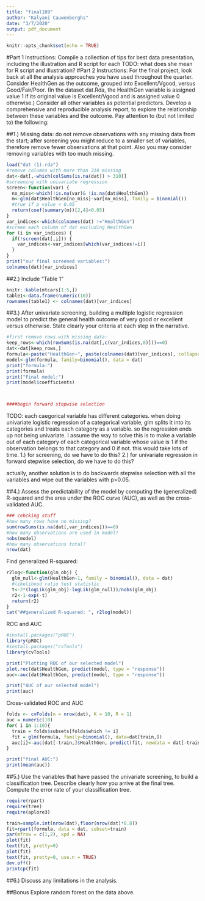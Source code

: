 ```yaml
---
title: "final189"
author: "Kalyani Cauwenberghs"
date: "3/7/2020"
output: pdf_document
---
```


```r
knitr::opts_chunk$set(echo = TRUE)
```
#Part 1
Instructions:
Compile a collection of tips for best data presentation, including the illustration and R script for each
 TODO: what does she mean for R script and illustration?
#Part 2
Instructions:
For the final project, look back at all the analysis approaches you have used throughout the quarter. Consider HealthGen as the outcome, grouped into Excellent/Vgood, versus Good/Fair/Poor. (In the dataset dat.Rda, the HealthGen variable is assigned value 1 if its original value is Excellent/Vgood and is assigned value 0 otherwise.) Consider all other variables as potential predictors. Develop a comprehensive and reproducible analysis report, to explore the relationship between these variables and the outcome. Pay attention to (but not limited to) the following:

##1.)
Missing data: do not remove observations with any missing data from the start; after screening you might reduce to a smaller set of variables, therefore remove fewer observations at that point. Also you may consider removing variables with too much missing.
```r
load("dat (1).rda")
#remove columns with more than 310 missing
dat<-dat[,-which(colSums(is.na(dat)) > 310)]
#screening with univariate regression
screen<-function(var) {
  no_miss<-which(!is.na(var)& !is.na(dat$HealthGen))
  m<-glm(dat$HealthGen[no_miss]~var[no_miss], family = binomial())
  #true if p value < 0.05
  return(coef(summary(m))[2,4]<0.05)
}
var_indices<-which(colnames(dat) !="HealthGen")
#screen each column of dat excluding HealthGen
for (i in var_indices) {
  if(!screen(dat[,i])) {
    var_indices<-var_indices[which(var_indices!=i)]
  }
}
print("our final screened variables:")
colnames(dat)[var_indices]
```


##2.)
Include “Table 1”
```r
knitr::kable(mtcars[1:5,])
table1<-data.frame(numeric(10))
rownames(table1) <- colnames(dat)[var_indices]
```


##3.)
After univariate screening, building a multiple logistic regression model to predict the general health outcome of very good or excellent versus otherwise. State clearly your criteria at each step in the narrative.
```r
#first remove rows with missing data:
keep_rows<-which(rowSums(is.na(dat[,c(var_indices,8)]))==0)
dat<-dat[keep_rows,]
formula<-paste("HealthGen~", paste(colnames(dat)[var_indices], collapse = '+'), sep="")
model<-glm(formula, family=binomial(), data = dat)
print("formula:")
print(formula)
print("Final model:")
print(model$coefficients)



####begin forward stepwise selection

```
TODO: each caegorical variable has different categories. when doing univariate logistic regression of a categorical variable, glm splits it into its categories and treats each category as a variable. so the regression ends up not being univariate. I assume the way to solve this is to make a variable out of each category of each categorical variable whose value is 1 if the observation belongs to that category and 0 if not. this would take lots of time.
1.) for screening, do we have to do this?
2.) for univariate regression in forward stepwise selection, do we have to do this?

actually, another solution is to do backwards stepwise selection with all the variables and wipe out the variables with p>0.05.

##4.)
Assess the predictability of the model by computing the (generalized) R-squared and the area under the ROC curve (AUC), as well as the cross-validated AUC.

```r
### cehcking stuff
#how many rows have no missing?
sum(rowSums(is.na(dat[,var_indices]))==0)
#how many observations are used in model?
nobs(model)
#how many observations total?
nrow(dat)
```


Find generalized R-squared:
```r
r2log<-function(glm_obj) {
  glm_null<-glm(HealthGen~1, family = binomial(), data = dat)
  #likelihood ratio test statistic
  t<-2*(logLik(glm_obj)-logLik(glm_null))/nobs(glm_obj)
  r2<-1-exp(-t)
  return(r2)
}
cat("##generalized R-squared: ", r2log(model))
```


ROC and AUC
```r
#install.packages("pROC")
library(pROC)
#install.packages("cvTools")
library(cvTools)
```

```r
print("Plotting ROC of our selected model")
plot.roc(dat$HealthGen, predict(model, type = "response"))
auc<-auc(dat$HealthGen, predict(model, type = "response"))
```


```r
print("AUC of our selected model")
print(auc)
```

Cross-validated ROC and AUC

```r
folds <- cvFolds(n = nrow(dat), K = 10, R = 1)
auc = numeric(10)
for( i in 1:10){
  train = folds$subsets[folds$which != i]
  fit = glm(formula, family=binomial(), data=dat[train,])
  auc[i]<-auc(dat[-train,]$HealthGen, predict(fit, newdata = dat[-train,], type = "response"))
}
```


```r
print("final AUC:")
print(mean(auc))
```


##5.)
Use the variables that have passed the univariate screening, to build a classification tree. Describe clearly how you arrive at the final tree. Compute the error rate of your classification tree.

```r
require(rpart)
require(tree)
require(aplore3)
```


```r
train=sample.int(nrow(dat),floor(nrow(dat)*0.8))
fit=rpart(formula, data = dat, subset=train)
par(mfrow = c(1,2), xpd = NA)
plot(fit)
text(fit, pretty=0)
plot(fit)
text(fit, pretty=0, use.n = TRUE)
dev.off()
printcp(fit)
```


##6.)
Discuss any limitations in the analysis.


##Bonus
Explore random forest on the data above.

